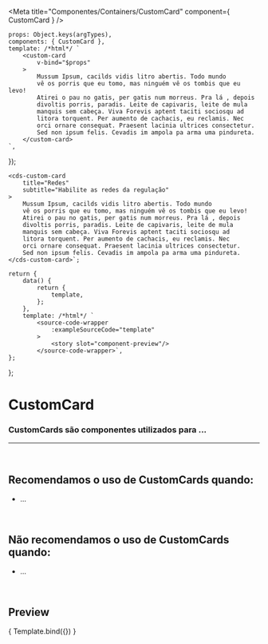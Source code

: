 
<Meta
	title="Componentes/Containers/CustomCard"
	component={ CustomCard }
/>

	props: Object.keys(argTypes),
	components: { CustomCard },
	template: /*html*/ `
		<custom-card
			v-bind="$props"
		>
			Mussum Ipsum, cacilds vidis litro abertis. Todo mundo
			vê os porris que eu tomo, mas ninguém vê os tombis que eu levo!
			Atirei o pau no gatis, per gatis num morreus. Pra lá , depois
			divoltis porris, paradis. Leite de capivaris, leite de mula
			manquis sem cabeça. Viva Forevis aptent taciti sociosqu ad
			litora torquent. Per aumento de cachacis, eu reclamis. Nec
			orci ornare consequat. Praesent lacinia ultrices consectetur.
			Sed non ipsum felis. Cevadis im ampola pa arma uma pindureta.
		</custom-card>
	`,
});

	<cds-custom-card
		title="Redes"
		subtitle="Habilite as redes da regulação"
	>
		Mussum Ipsum, cacilds vidis litro abertis. Todo mundo
		vê os porris que eu tomo, mas ninguém vê os tombis que eu levo!
		Atirei o pau no gatis, per gatis num morreus. Pra lá , depois
		divoltis porris, paradis. Leite de capivaris, leite de mula
		manquis sem cabeça. Viva Forevis aptent taciti sociosqu ad
		litora torquent. Per aumento de cachacis, eu reclamis. Nec
		orci ornare consequat. Praesent lacinia ultrices consectetur.
		Sed non ipsum felis. Cevadis im ampola pa arma uma pindureta.
	</cds-custom-card>`;

	return {
		data() {
			return {
				template,
			};
		},
		template: /*html*/ `
			<source-code-wrapper
				:exampleSourceCode="template"
			>
				<story slot="component-preview"/>
			</source-code-wrapper>`,
	};
};

# CustomCard

### CustomCards são componentes utilizados para ...
---
<br />

## Recomendamos o uso de CustomCards quando:
- ...

<br />

## Não recomendamos o uso de CustomCards quando:
- ...

<br />

## Preview

<Canvas>
	<Story
		name="CustomCard"
		decorators={[docsDecorator]}
		args={{
			title: 'Redes',
			subtitle: 'Habilite as redes da regulação',
		}}
	>
		{ Template.bind({}) }
	</Story>
</Canvas>

<ArgsTable story="CustomCard" />